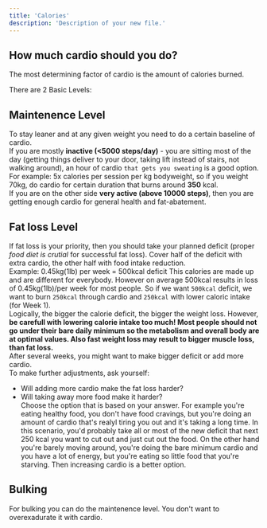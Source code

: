```yaml
---
title: 'Calories'
description: 'Description of your new file.'
---
```


## How much cardio should you do?
The most determining factor of cardio is the amount of calories burned.<br/>

There are 2 Basic Levels:

## Maintenence Level
To stay leaner and at any given weight you need to do a certain baseline of cardio.<br/>
If you are mostly **inactive (<5000 steps/day)** - you are sitting most of the day (getting things deliver to your door, taking lift instead of stairs, not walking around), an hour of cardio `that gets you sweating` is a good option.<br/>
For example: 5x calories per session per kg bodyweight, so if you weight 70kg, do cardio for certain duration that burns around **350** kcal.<br/>
If you are on the other side **very active (above 10000 steps)**, then you are getting enough cardio for general health and fat-abatement.

## Fat loss Level
If fat loss is your priority, then you should take your planned deficit (proper _food diet is crutial_ for successful fat loss). Cover half of the deficit with extra cardio, the other half with food intake reduction.<br/>
Example: 0.45kg(1lb) per week = 500kcal deficit
<Warning>This calories are made up and are different for everybody. However on average 500kcal results in loss of 0.45kg(1lb)/per week for most people.</Warning>
So if we want `500kcal` deficit, we want to burn `250kcal` through cardio and `250kcal` with lower caloric intake (for Week 1).<br/>
Logically, the bigger the calorie deficit, the bigger the weight loss. However, **be carefull with lowering calorie intake too much! Most people should not go under their bare daily minimum so the metabolism and overall body are at optimal values. Also fast weight loss may result to bigger muscle loss, than fat loss.**<br/> 
After several weeks, you might want to make bigger deficit or add more cardio. <br/>
To make further adjustments, ask yourself:<br/>
 - Will adding more cardio make the fat loss harder?<br/>
 - Will taking away more food make it harder?<br/>
 Choose the option that is based on your answer.
 <Info> For example you're eating healthy food, you don't have food cravings, but you're doing  an amount of cardio that's realyl tiring you out and it's taking a long time. In this scenario, you'd probably take all or most of the new deficit that next 250 kcal you want to cut out and just cut out the food. On the other hand you're barely moving around, you're doing the bare minimum cardio and you have a lot of energy, but you're eating so little food that you're starving. Then increasing cardio is a better option.</Info><br/>

## Bulking
For bulking you can do the maintenence level. You don't want to overexadurate it with cardio.
